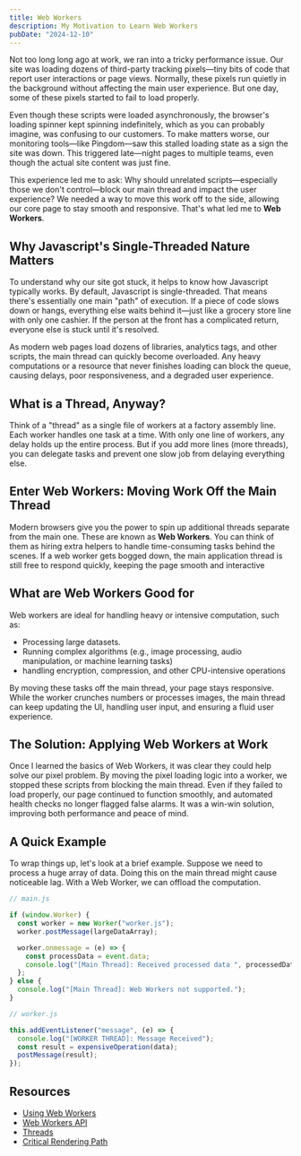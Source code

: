 ```yaml
---
title: Web Workers
description: My Motivation to Learn Web Workers
pubDate: "2024-12-10"
---
```


Not too long long ago at work, we ran into a tricky performance issue. Our site was loading dozens of third-party tracking pixels—tiny bits of code that report user interactions or page views. Normally, these pixels run quietly in the background without affecting the main user experience. But one day, some of these pixels started to fail to load properly.

Even though these scripts were loaded asynchronously, the browser's loading spinner kept spinning indefinitely, which as you can probably imagine, was confusing to our customers. To make matters worse, our monitoring tools—like Pingdom—saw this stalled loading state as a sign the site was down. This triggered late—night pages to multiple teams, even though the actual site content was just fine.

This experience led me to ask: Why should unrelated scripts—especially those we don't control—block our main thread and impact the user experience? We needed a way to move this work off to the side, allowing our core page to stay smooth and responsive. That's what led me to **Web Workers**.

## Why Javascript's Single-Threaded Nature Matters

To understand why our site got stuck, it helps to know how Javascript typically works. By default, Javascript is single-threaded. That means there's essentially one main "path" of execution. If a piece of code slows down or hangs, everything else waits behind it—just like a grocery store line with only one cashier. If the person at the front has a complicated return, everyone else is stuck until it's resolved.

As modern web pages load dozens of libraries, analytics tags, and other scripts, the main thread can quickly become overloaded. Any heavy computations or a resource that never finishes loading can block the queue, causing delays, poor responsiveness, and a degraded user experience.

## What is a Thread, Anyway?

Think of a "thread" as a single file of workers at a factory assembly line. Each worker handles one task at a time. With only one line of workers, any delay holds up the entire process. But if you add more lines (more threads), you can delegate tasks and prevent one slow job from delaying everything else.

## Enter Web Workers: Moving Work Off the Main Thread

Modern browsers give you the power to spin up additional threads separate from the main one. These are known as **Web Workers**. You can think of them as hiring extra helpers to handle time-consuming tasks behind the scenes. If a web worker gets bogged down, the main application thread is still free to respond quickly, keeping the page smooth and interactive

## What are Web Workers Good for

Web workers are ideal for handling heavy or intensive computation, such as:

- Processing large datasets.
- Running complex algorithms (e.g., image processing, audio manipulation, or machine learning tasks)
- handling encryption, compression, and other CPU-intensive operations

By moving these tasks off the main thread, your page stays responsive. While the worker crunches numbers or processes images, the main thread can keep updating the UI, handling user input, and ensuring a fluid user experience.

## The Solution: Applying Web Workers at Work

Once I learned the basics of Web Workers, it was clear they could help solve our pixel problem. By moving the pixel loading logic into a worker, we stopped these scripts from blocking the main thread. Even if they failed to load properly, our page continued to function smoothly, and automated health checks no longer flagged false alarms. It was a win-win solution, improving both performance and peace of mind.

## A Quick Example

To wrap things up, let's look at a brief example. Suppose we need to process a huge array of data. Doing this on the main thread might cause noticeable lag. With a Web Worker, we can offload the computation.

```js
// main.js

if (window.Worker) {
  const worker = new Worker("worker.js");
  worker.postMessage(largeDataArray);

  worker.onmessage = (e) => {
    const processData = event.data;
    console.log("[Main Thread]: Received processed data ", processedData);
  };
} else {
  console.log("[Main Thread]: Web Workers not supported.");
}

// worker.js

this.addEventListener("message", (e) => {
  console.log("[WORKER THREAD]: Message Received");
  const result = expensiveOperation(data);
  postMessage(result);
});
```

## Resources

- [Using Web Workers](https://developer.mozilla.org/en-US/docs/Web/API/Web_Workers_API/Using_web_workers)
- [Web Workers API](https://developer.mozilla.org/en-US/docs/Web/API/Web_Workers_API)
- [Threads](https://developer.mozilla.org/en-US/docs/Glossary/Thread)
- [Critical Rendering Path](https://web.dev/articles/critical-rendering-path)
